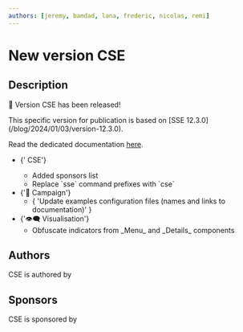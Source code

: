 ```yaml
---
authors: [jeremy, bamdad, lana, frederic, nicolas, remi]
---
```



# New version CSE

## Description

🎉 Version CSE has been released!

<Fragment>
  This specific version for publication is based on <AppIcon /> [SSE
  12.3.0](/blog/2024/01/03/version-12.3.0).
</Fragment>

Read the dedicated documentation [here](/docs/CSE/).

<ul>
  <li>
    <CseIcon />
    {' CSE'}
    <ul>
      <li>Added sponsors list</li>
      <li>Replace `sse` command prefixes with `cse`</li>
    </ul>
  </li>
  <li>
    {'📣 Campaign'}
    <ul>
      <li>
        {
          'Update examples configuration files (names and links to documentation)'
        }
      </li>
    </ul>
  </li>
  <li>
    {'👁️‍🗨️ Visualisation'}
    <ul>
      <li>Obfuscate indicators from _Menu_ and _Details_ components</li>
    </ul>
  </li>
</ul>

## Authors

<Fragment>
  <CseIcon /> CSE is authored by
</Fragment>

<CseAuthors />

## Sponsors

<Fragment>
  <CseIcon /> CSE is sponsored by
</Fragment>

<CseSponsors />
